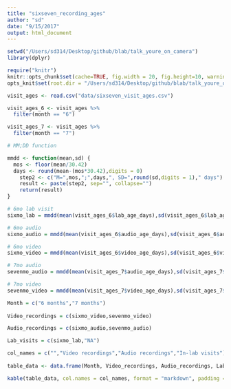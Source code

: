 ```yaml
---
title: "sixseven_recording_ages"
author: "sd"
date: "9/15/2017"
output: html_document
---
```


```r
setwd("/Users/sd314/Desktop/github/blab/talk_youre_on_camera")
library(dplyr)

require("knitr")
knitr::opts_chunk$set(cache=TRUE, fig.width = 20, fig.height=10, warning = F, strip.white = T)
opts_knit$set(root.dir = "/Users/sd314/Desktop/github/blab/talk_youre_on_camera")
```

``` r
visit_ages <- read.csv("data/sixseven_visit_ages.csv")
```

``` r
visit_ages_6 <- visit_ages %>%
  filter(month == "6")

visit_ages_7 <- visit_ages %>%
  filter(month == "7")
```

``` r

# MM;DD function

mmdd <- function(mean,sd) {
  mos <- floor(mean/30.42)
  days <- round(mean-(mos*30.42),digits = 0)
    step2 <- c("M=",mos,";",days,", SD=",round(sd,digits = 1)," days")
    result <- paste(step2, sep="", collapse="") 
    return(result)
}
```

``` r
# 6mo lab visit
sixmo_lab = mmdd(mean(visit_ages_6$lab_age_days),sd(visit_ages_6$lab_age_days))

# 6mo audio
sixmo_audio = mmdd(mean(visit_ages_6$audio_age_days),sd(visit_ages_6$audio_age_days))

# 6mo video
sixmo_video = mmdd(mean(visit_ages_6$video_age_days),sd(visit_ages_6$video_age_days))
```

``` r

# 7mo audio
sevenmo_audio = mmdd(mean(visit_ages_7$audio_age_days),sd(visit_ages_7$audio_age_days))

# 7mo video
sevenmo_video = mmdd(mean(visit_ages_7$video_age_days),sd(visit_ages_7$video_age_days))
```

``` r
Month = c("6 months","7 months")
  
Video_recordings = c(sixmo_video,sevenmo_video)

Audio_recordings = c(sixmo_audio,sevenmo_audio)

Lab_visits = c(sixmo_lab,"NA")

col_names = c("","Video recordings","Audio recordings","In-lab visits")
  
table_data <- data.frame(Month, Video_recordings, Audio_recordings, Lab_visits)
```


``` r
kable(table_data, col.names = col_names, format = "markdown", padding = 2)
```


